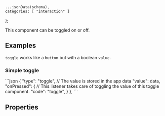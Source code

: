     ...jsonData(schema),
    categories: [ "interaction" ]
};

This component can be toggled on or off.

## Examples
`toggle` works like a `button` but with a boolean `value`.

### Simple toggle

<CodeBlock>
```json
{
    "type": "toggle",
    // The value is stored in the app data
    "value": data,
    "onPressed": {
        // This listener takes care of toggling the value of this toggle component.
        "code": "toggle",
    }
},
```
</CodeBlock>

## Properties
<PropertyTable schema={schema}/>
